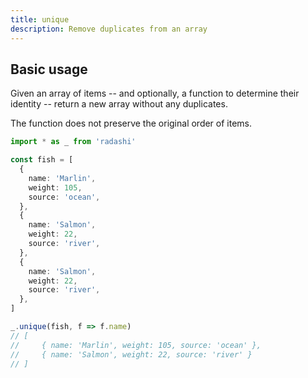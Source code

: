 ```yaml
---
title: unique
description: Remove duplicates from an array
---
```


## Basic usage

Given an array of items -- and optionally, a function to determine their identity -- return a new array without any duplicates.

The function does not preserve the original order of items.

```ts
import * as _ from 'radashi'

const fish = [
  {
    name: 'Marlin',
    weight: 105,
    source: 'ocean',
  },
  {
    name: 'Salmon',
    weight: 22,
    source: 'river',
  },
  {
    name: 'Salmon',
    weight: 22,
    source: 'river',
  },
]

_.unique(fish, f => f.name)
// [
//     { name: 'Marlin', weight: 105, source: 'ocean' },
//     { name: 'Salmon', weight: 22, source: 'river' }
// ]
```

